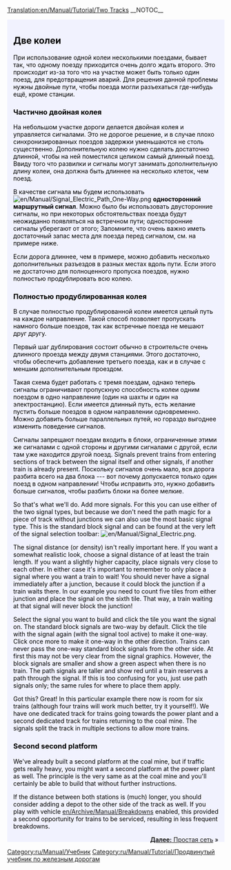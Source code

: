 [[Translation:en/Manual/Tutorial/Two Tracks]]
__NOTOC__
{{ru/Перевод|en/Manual/Tutorial/Two Tracks|5}}
{{en/Tabs|3|2
|ru/Manual/Tutorial/Две платформы|1. Две платформы<!--
-->|ru/Manual/Tutorial/Две колеи|2. Две колеи<!--
-->|ru/Manual/Tutorial/Простая сеть|3. Простая сеть}}
<div style="padding:.5em 1em 1em 1em; border-top:none; background-color:#f1f2fe; color:#000;">
{{ru/Manual/Tutorial/Учебник}}
== Две колеи ==
При использование одной колеи несколькими поездами, бывает так, что одному поезду приходится очень долго ждать второго. Это происходит из-за того что на участке может быть только один поезд, для предотвращения аварий.
Для решения данной проблемы нужны двойные пути, чтобы поезда могли разъехаться где-нибудь ещё, кроме станции.

=== Частично двойная колея ===
На небольшом участке дороги делается двойная колея и управляется сигналами. Это не дорогое решение, и в случае плохо синхронизированных поездов задержки уменьшаются не столь существенно.
Дополнительную колею нужно сделать достаточно длинной, чтобы на ней поместился целиком самый длинный поезд. Ввиду того что развилки и сигналы могут занимать дополнительную длину колеи, она должна быть длиннее на несколько клеток, чем поезд.

В качестве сигнала мы будем использовать [[File:en/Manual/Signal Electric Path One-Way.png]] '''односторонний маршрутный сигнал'''. Можно было бы использовать двусторонние сигналы, но при некоторых обстоятельствах поезда будут неожиданно появляться на встречном пути; односторонние сигналы уберегают от этого; Запомните, что очень важно иметь достаточный запас места для поезда перед сигналом, см. на примере ниже.

{{en/Phototable|[[File:en/Manual/Tutorial/Tutorial passing siding.png|400px]]|A passing siding (щёлкните для увеличения)|none}}

Если дорога длиннее, чем в примере, можно добавить несколько дополнительных разъездов в разных местах вдоль пути. Если этого не достаточно для полноценного пропуска поездов, нужно полностью продублировать всю колею.

=== Полностью продублированная колея  ===
В случае полностью продублированной колеи имеется целый путь на каждое направление. Такой способ позволяет пропускать намного больше поездов, так как встречные поезда не мешают друг другу.  

Первый шаг дублирования состоит обычно в строительсте очень длинного проезда между двумя станциями. Этого достаточно, чтобы обеспечить добавление третьего поезда, как и в случае с меншим дополнительным проездом.

{{en/Phototable|[[File:en/Manual/Tutorial/Tutorial three trains.png|400px]]|Путь, полностью продублированный, и третий поезд (щёлкните для увеличения)|none}}

Такая схема будет работать с тремя поездам, однако теперь сигналы ограничивают пропускную способность колеи одним поездом в одно направление (один на шахты и один на электростанцию). Если имеется длинный путь, есть желание пустить больше поездов в одном направлении одновременно. Можно добавить больше параллельных путей, но гораздо выгоднее изменить поведение сигналов.

Сигналы запрещают поездам входить в блоки, ограниченные этими же сигналами с одной стороны и другими сигналами с другой, если там уже находится другой поезд. 
Signals prevent trains from entering sections of track between the signal itself and other signals, if another train is already present. Поскольку сигналов очень мало, вся дорога разбита всего на два блока --- вот почему допускается только один поезд в одном направлении! Чтобы исправить это, нужно добавить больше сигналов, чтобы разбить блоки на более мелкие.

So that's what we'll do. Add more signals. For this you can use either of the two signal types, but because we don't need the path magic for a piece of track without junctions we can also use the most basic signal type. This is the standard block signal and can be found at the very left of the signal selection toolbar: [[File:en/Manual/Signal Electric.png]].

The signal distance (or density) isn't really important here. If you want a somewhat realistic look, choose a signal distance of at least the train length. If you want a slightly higher capacity, place signals very close to each other. In either case it's important to remember to only place a signal where you want a train to wait! You should never have a signal immediately after a junction, because it could block the junction if a train waits there. In our example you need to count five tiles from either junction and place the signal on the sixth tile. That way, a train waiting at that signal will never block the junction!

Select the signal you want to build and click the tile you want the signal on. The standard block signals are two-way by default. Click the tile with the signal again (with the signal tool active) to make it one-way. Click once more to make it one-way in the other direction. Trains can never pass the one-way standard block signals from the other side. At first this may not be very clear from the signal graphics. However, the block signals are smaller and show a green aspect when there is no train. The path signals are taller and show red until a train reserves a path through the signal. If this is too confusing for you, just use path signals only; the same rules for where to place them apply.

{{en/Phototable|[[File:en/Manual/Tutorial/Tutorial intermediate signals.png|400px]]|Double track with intermediate signals. Path signals will also work on these positions (щёлкните для увеличения)|none}}

Got this? Great! In this particular example there now is room for six trains (although four trains will work much better, try it yourself!). We have one dedicated track for trains going towards the power plant and a second dedicated track for trains returning to the coal mine. The signals split the track in multiple sections to allow more trains.

=== Second second platform ===
We've already built a second platform at the coal mine, but if traffic gets really heavy, you might want a second platform at the power plant as well. The principle is the very same as at the coal mine and you'll certainly be able to build that without further instructions.

{{en/Phototable|[[File:en/Manual/Tutorial/Tutorial two platforms both ends.png|400px]]|Second platform at power plant station (щёлкните для увеличения)|none}}

If the distance between both stations is (much) longer, you should consider adding a depot to the other side of the track as well. If you play with vehicle [[en/Archive/Manual/Breakdowns]] enabled, this provided a second opportunity for trains to be serviced, resulting in less frequent breakdowns.

<span style="float: right">[[ru/Manual/Tutorial/Простая сеть|'''Далее:''' Простая сеть]] &raquo;</span>
</div>
[[Category:ru/Manual/Учебник]]
[[Category:ru/Manual/Tutorial/Продвинутый учебник по железным дорогам]]